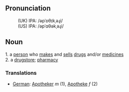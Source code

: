 ==Pronunciation==
:(UK) IPA: /əpˈɒθɪkˌəɻi/
:(US) IPA: /əpˈɑθəkˌəɻi/

==Noun==
1. a [[person]] who [[make]]s and [[sell]]s [[drug]]s and/or [[medicine]]s <br>
2. a [[drugstore]]; [[pharmacy]]

===Translations===
*[[German]]: [[Apotheker]] ''m'' (1), [[Apotheke]] ''f'' (2)